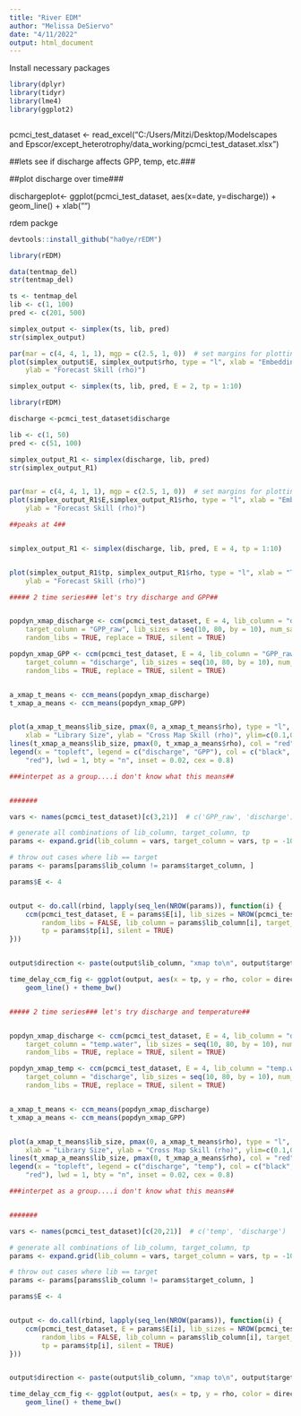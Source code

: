 ```yaml
---
title: "River EDM"
author: "Melissa DeSiervo"
date: "4/11/2022"
output: html_document
---
```




Install necessary packages
```r
library(dplyr)
library(tidyr)
library(lme4)
library(ggplot2)



```


pcmci_test_dataset <- read_excel("C:/Users/Mitzi/Desktop/Modelscapes and Epscor/except_heterotrophy/data_working/pcmci_test_dataset.xlsx")



##lets see if discharge affects GPP, temp, etc.###


##plot discharge over time###

dischargeplot<- ggplot(pcmci_test_dataset, aes(x=date, y=discharge)) +
  geom_line() + 
  xlab("")

rdem packge

```r

devtools::install_github("ha0ye/rEDM")

library(rEDM)

data(tentmap_del)
str(tentmap_del)

ts <- tentmap_del
lib <- c(1, 100)
pred <- c(201, 500)

simplex_output <- simplex(ts, lib, pred)
str(simplex_output)

par(mar = c(4, 4, 1, 1), mgp = c(2.5, 1, 0))  # set margins for plotting
plot(simplex_output$E, simplex_output$rho, type = "l", xlab = "Embedding Dimension (E)", 
    ylab = "Forecast Skill (rho)")

simplex_output <- simplex(ts, lib, pred, E = 2, tp = 1:10)


```


```r

library(rEDM)

discharge <-pcmci_test_dataset$discharge

lib <- c(1, 50)
pred <- c(51, 100)

simplex_output_R1 <- simplex(discharge, lib, pred)
str(simplex_output_R1)


par(mar = c(4, 4, 1, 1), mgp = c(2.5, 1, 0))  # set margins for plotting
plot(simplex_output_R1$E,simplex_output_R1$rho, type = "l", xlab = "Embedding Dimension (E)", 
    ylab = "Forecast Skill (rho)")

##peaks at 4##


simplex_output_R1 <- simplex(discharge, lib, pred, E = 4, tp = 1:10)


plot(simplex_output_R1$tp, simplex_output_R1$rho, type = "l", xlab = "Time to Prediction (tp)", 
    ylab = "Forecast Skill (rho)")

##### 2 time series### let's try discharge and GPP##


popdyn_xmap_discharge <- ccm(pcmci_test_dataset, E = 4, lib_column = "discharge", 
    target_column = "GPP_raw", lib_sizes = seq(10, 80, by = 10), num_samples = 100, 
    random_libs = TRUE, replace = TRUE, silent = TRUE)

popdyn_xmap_GPP <- ccm(pcmci_test_dataset, E = 4, lib_column = "GPP_raw", 
    target_column = "discharge", lib_sizes = seq(10, 80, by = 10), num_samples = 100, 
    random_libs = TRUE, replace = TRUE, silent = TRUE)


a_xmap_t_means <- ccm_means(popdyn_xmap_discharge)
t_xmap_a_means <- ccm_means(popdyn_xmap_GPP)


plot(a_xmap_t_means$lib_size, pmax(0, a_xmap_t_means$rho), type = "l", col = "black", 
    xlab = "Library Size", ylab = "Cross Map Skill (rho)", ylim=c(0.1,0.6))
lines(t_xmap_a_means$lib_size, pmax(0, t_xmap_a_means$rho), col = "red")
legend(x = "topleft", legend = c("discharge", "GPP"), col = c("black", 
    "red"), lwd = 1, bty = "n", inset = 0.02, cex = 0.8)

###interpet as a group....i don't know what this means##


#######

vars <- names(pcmci_test_dataset)[c(3,21)]  # c('GPP_raw', 'discharge')

# generate all combinations of lib_column, target_column, tp
params <- expand.grid(lib_column = vars, target_column = vars, tp = -10:10)

# throw out cases where lib == target
params <- params[params$lib_column != params$target_column, ]

params$E <- 4


output <- do.call(rbind, lapply(seq_len(NROW(params)), function(i) {
    ccm(pcmci_test_dataset, E = params$E[i], lib_sizes = NROW(pcmci_test_dataset), 
        random_libs = FALSE, lib_column = params$lib_column[i], target_column = params$target_column[i], 
        tp = params$tp[i], silent = TRUE)
}))


output$direction <- paste(output$lib_column, "xmap to\n", output$target_column)

time_delay_ccm_fig <- ggplot(output, aes(x = tp, y = rho, color = direction)) + 
    geom_line() + theme_bw()



```






```r

##### 2 time series### let's try discharge and temperature##


popdyn_xmap_discharge <- ccm(pcmci_test_dataset, E = 4, lib_column = "discharge", 
    target_column = "temp.water", lib_sizes = seq(10, 80, by = 10), num_samples = 100, 
    random_libs = TRUE, replace = TRUE, silent = TRUE)

popdyn_xmap_temp <- ccm(pcmci_test_dataset, E = 4, lib_column = "temp.water", 
    target_column = "discharge", lib_sizes = seq(10, 80, by = 10), num_samples = 100, 
    random_libs = TRUE, replace = TRUE, silent = TRUE)


a_xmap_t_means <- ccm_means(popdyn_xmap_discharge)
t_xmap_a_means <- ccm_means(popdyn_xmap_GPP)


plot(a_xmap_t_means$lib_size, pmax(0, a_xmap_t_means$rho), type = "l", col = "black", 
    xlab = "Library Size", ylab = "Cross Map Skill (rho)", ylim=c(0.1,0.6))
lines(t_xmap_a_means$lib_size, pmax(0, t_xmap_a_means$rho), col = "red")
legend(x = "topleft", legend = c("discharge", "temp"), col = c("black", 
    "red"), lwd = 1, bty = "n", inset = 0.02, cex = 0.8)

###interpet as a group....i don't know what this means##


#######

vars <- names(pcmci_test_dataset)[c(20,21)]  # c('temp', 'discharge')

# generate all combinations of lib_column, target_column, tp
params <- expand.grid(lib_column = vars, target_column = vars, tp = -10:10)

# throw out cases where lib == target
params <- params[params$lib_column != params$target_column, ]

params$E <- 4


output <- do.call(rbind, lapply(seq_len(NROW(params)), function(i) {
    ccm(pcmci_test_dataset, E = params$E[i], lib_sizes = NROW(pcmci_test_dataset), 
        random_libs = FALSE, lib_column = params$lib_column[i], target_column = params$target_column[i], 
        tp = params$tp[i], silent = TRUE)
}))


output$direction <- paste(output$lib_column, "xmap to\n", output$target_column)

time_delay_ccm_fig <- ggplot(output, aes(x = tp, y = rho, color = direction)) + 
    geom_line() + theme_bw()



```







